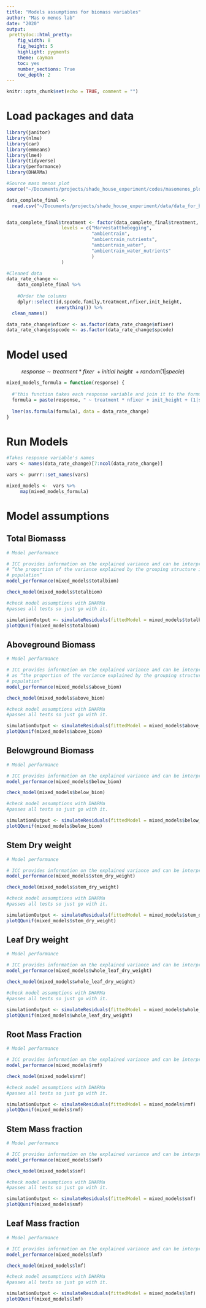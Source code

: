 ```yaml
---
title: "Models assumptions for biomass variables"
author: "Mas o menos lab"
date: "2020"
output: 
 prettydoc::html_pretty:
    fig_width: 8
    fig_height: 5 
    highlight: pygments
    theme: cayman   
    toc: yes
    number_sections: True
    toc_depth: 2
---
```


```r
knitr::opts_chunk$set(echo = TRUE, comment = "")
```

# Load packages and data
```r
library(janitor)
library(nlme)
library(car)
library(emmeans)
library(lme4)
library(tidyverse)
library(performance)
library(DHARMa)
```

```r
#Source maso menos plot
source("~/Documents/projects/shade_house_experiment/codes/masomenos_plot.R")
```


```r
data_complete_final <- 
  read.csv("~/Documents/projects/shade_house_experiment/data/data_for_biomass_leaftraits_models.csv", header = T)


data_complete_final$treatment <- factor(data_complete_final$treatment,
					levels = c("Harvestatthebegging",
							   "ambientrain", 
							   "ambientrain_nutrients",
							   "ambientrain_water",
							   "ambientrain_water_nutrients"
							   )
					)

#Cleaned data
data_rate_change <- 
    data_complete_final %>% 
    
    #Order the columns  
    dplyr::select(id,spcode,family,treatment,nfixer,init_height,
                  everything()) %>% 
  clean_names() 

data_rate_change$nfixer <- as.factor(data_rate_change$nfixer)
data_rate_change$spcode <- as.factor(data_rate_change$spcode)
```


# Model used 

$$response\sim treatment*fixer\ + initial\ height\ + random(1|specie)$$

```r
mixed_models_formula = function(response) {
  
  #'this function takes each response variable and join it to the formula
  formula = paste(response, " ~ treatment * nfixer + init_height + (1|spcode)")
  
  lmer(as.formula(formula), data = data_rate_change)
}
```

# Run Models

```r
#Takes response variable's names 
vars <- names(data_rate_change)[7:ncol(data_rate_change)]
```

```r
vars <- purrr::set_names(vars)
```

```r
mixed_models <-  vars %>%
     map(mixed_models_formula)
```

# Model assumptions

## Total Biomasss

```r
# Model performance

# ICC provides information on the explained variance and can be interpreted as:
# “the proportion of the variance explained by the grouping structure in the 
# population”
model_performance(mixed_models$totalbiom)

check_model(mixed_models$totalbiom)

```


```r
#check model assumptions with DHARMa 
#passes all tests so just go with it. 

simulationOutput <- simulateResiduals(fittedModel = mixed_models$totalbiom)
plotQQunif(mixed_models$totalbiom) 
```


## Aboveground Biomass

```r
# Model performance

# ICC provides information on the explained variance and can be interpreted 
# as “the proportion of the variance explained by the grouping structure in the 
# population”
model_performance(mixed_models$above_biom)

check_model(mixed_models$above_biom)

```


```r
#check model assumptions with DHARMa 
#passes all tests so just go with it. 

simulationOutput <- simulateResiduals(fittedModel = mixed_models$above_biom)
plotQQunif(mixed_models$above_biom) 
```


## Belowground Biomass

```r
# Model performance

# ICC provides information on the explained variance and can be interpreted as “the proportion of the variance explained by the grouping structure in the population”
model_performance(mixed_models$below_biom)

check_model(mixed_models$below_biom)

```


```r
#check model assumptions with DHARMa 
#passes all tests so just go with it. 

simulationOutput <- simulateResiduals(fittedModel = mixed_models$below_biom)
plotQQunif(mixed_models$below_biom) 
```



## Stem Dry weight

```r
# Model performance

# ICC provides information on the explained variance and can be interpreted as “the proportion of the variance explained by the grouping structure in the population”
model_performance(mixed_models$stem_dry_weight)

check_model(mixed_models$stem_dry_weight)

```


```r
#check model assumptions with DHARMa 
#passes all tests so just go with it. 

simulationOutput <- simulateResiduals(fittedModel = mixed_models$stem_dry_weight)
plotQQunif(mixed_models$stem_dry_weight) 
```

## Leaf Dry weight

```r
# Model performance

# ICC provides information on the explained variance and can be interpreted as “the proportion of the variance explained by the grouping structure in the population”
model_performance(mixed_models$whole_leaf_dry_weight)

check_model(mixed_models$whole_leaf_dry_weight)

```


```r
#check model assumptions with DHARMa 
#passes all tests so just go with it. 

simulationOutput <- simulateResiduals(fittedModel = mixed_models$whole_leaf_dry_weight)
plotQQunif(mixed_models$whole_leaf_dry_weight) 
```

## Root Mass Fraction 

```r
# Model performance

# ICC provides information on the explained variance and can be interpreted as “the proportion of the variance explained by the grouping structure in the population”
model_performance(mixed_models$rmf)

check_model(mixed_models$rmf)

```


```r
#check model assumptions with DHARMa 
#passes all tests so just go with it. 

simulationOutput <- simulateResiduals(fittedModel = mixed_models$rmf)
plotQQunif(mixed_models$rmf) 
```


## Stem Mass fraction

```r
# Model performance

# ICC provides information on the explained variance and can be interpreted as “the proportion of the variance explained by the grouping structure in the population”
model_performance(mixed_models$smf)

check_model(mixed_models$smf)

```


```r
#check model assumptions with DHARMa 
#passes all tests so just go with it. 

simulationOutput <- simulateResiduals(fittedModel = mixed_models$smf)
plotQQunif(mixed_models$smf) 
```


## Leaf Mass fraction
```r
# Model performance

# ICC provides information on the explained variance and can be interpreted as “the proportion of the variance explained by the grouping structure in the population”
model_performance(mixed_models$lmf)

check_model(mixed_models$lmf)

```


```r
#check model assumptions with DHARMa 
#passes all tests so just go with it. 

simulationOutput <- simulateResiduals(fittedModel = mixed_models$lmf)
plotQQunif(mixed_models$lmf) 
```








